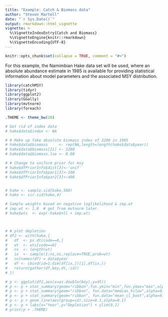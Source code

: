```yaml
---
title: "Example: Catch & Biomass data"
author: "Steven Martell"
date: "`r Sys.Date()`"
output: rmarkdown::html_vignette
vignette: >
  %\VignetteIndexEntry{Catch and Biomass}
  %\VignetteEngine{knitr::rmarkdown}
  %\VignetteEncoding{UTF-8}
---
```

```r
knitr::opts_chunk$set(collapse = TRUE, comment = "#>")
```


For this example, the Namimbian Hake data set will be used, where an absolute abundance estimate in 1985 is available for providing statistical information about model parameters and the associated MSY distribution.

```r
library(catchMSY)
library(tidyr)
library(ggplot2)
library(GGally)
library(mvtnorm)
library(foreach)

.THEME <- theme_bw(20)

# Get rid of index data
# hake$data$index <- NA

# # Make up fake absolute biomass index of 3200 in 1985
# hake$data$biomass     <- rep(NA,length=length(hake$data$year))
# hake$data$biomass[21] <- 3200
# hake$data$biomass.lse <- 0.08

# # Change to uniform prior for msy
# hake$dfPriorInfo$dist[3]<-'unif'
# hake$dfPriorInfo$par1[3]<-100
# hake$dfPriorInfo$par2[3]<-400


# hake <- sample.sid(hake,500)
# hake <- sir.sid(hake,4)

# Sample weights based on negative loglikelihood & imp.wt
# imp.wt <- 1.0  # get from mvtnorm later.
# hake$wts  <- exp(-hake$nll + imp.wt)



# # plot depletion
# df2 <- with(hake,{
# 	df  <- ps.dt[code==0,]
# 	wt  <- wts[code==0]
# 	ns  <- length(wt)
# 	ix  <- sample(1:ns,ns,replace=TRUE,prob=wt)
# 	colnames(df) = data$year
# 	df <- cbind(id=1:dim(df[ix,])[1],df[ix,])
# 	return(gather(df,key,dt,-id))
# })

# p <- ggplot(df2,aes(x=as.double(key),y=dt)) 
# p <- p + stat_summary(geom="ribbon",fun.ymin="min",fun.ymax="max",alpha=0.1)
# p <- p + stat_summary(geom="ribbon", fun.data="median_hilow",alpha=0.2,fill="blue")
# p <- p + stat_summary(geom="ribbon", fun.data="mean_cl_boot",alpha=0.2,fill="red")
# p <- p + geom_line(aes(group=id),size=0.1,alpha=0.1)
# p <- p + labs(x="Year",y="Depletion") + ylim(0,1)
# print(p + .THEME)
```

